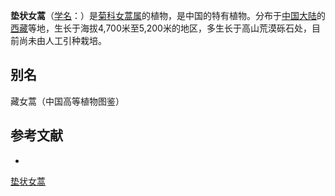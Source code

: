 {{Speciesbox
| name = 垫状女蒿
| status = 
| status_system = 
| image = 
| genus = Hippolytia
| species = kennedyi
| authority = (Dunn) Ling
}}

'''垫状女蒿'''（[[学名|学名]]：{{lang|la|''Hippolytia kennedyi''}}）是[[菊科|菊科]][[女蒿属|女蒿属]]的植物，是中国的特有植物。分布于[[中国大陆|中国大陆]]的[[西藏|西藏]]等地，生长于海拔4,700米至5,200米的地区，多生长于高山荒漠砾石处，目前尚未由人工引种栽培。

== 别名 ==
藏女蒿（中国高等植物图鉴）

== 参考文献 ==
<div class="references-small">
* {{cite web| url =http://www.bioinfo.cn/db05/KmzwSpecies.php?action=view&id=4896| title =垫状女蒿| work =《中国高等植物数据库全库》| publisher =中国科学院微生物研究所| author =昆明植物研究所| accessdate =2009-02-25| deadurl =yes| archiveurl =https://web.archive.org/web/20160305023956/http://www.bioinfo.cn/db05/KmzwSpecies.php?action=view&id=4896| archivedate =2016-03-05}}
</div>
{{Taxonbar|from=Q10929104}}

[[Category:女蒿属|垫状女蒿]]


{{植物小作品}}